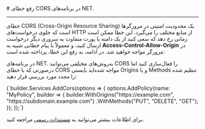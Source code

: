 

<Layout>
<Head>
<title>مستندات رفع خطای CORS در NET. - لیارا</title>
</Head>
# رفع خطای CORS در برنامه‌های NET.
<hr className="mb-2" />
خطای CORS (Cross-Origin Resource Sharing) یک محدودیت امنیتی در مرورگرها است که جلوی درخواست‌های HTTP از منابع مختلف را می‌گیرد. 
این خطا ممکن است زمانی رخ دهد که سعی کنید از یک دامنه یا پورت متفاوت به سروری دیگر درخواست ارسال کنید، و معمولاً با پیام خطایی شبیه به <b>Access-Control-Allow-Origin</b> در مرورگر مواجه خواهید شد. در ادامه، به رفع این خطا، پرداخته شده است:
<div className="h-2" />

در برنامه‌های NET. به‌روش‌های مختلفی می‌توانید CORS را فعال‌سازی کنید اما درصورتی که با خطای CORS مواجه شده‌اید بایستی Origins و یا Methods تنظیم شده را مجدد مورد بررسی قرار دهید:


<div className="h-2" />
<div dir='ltr'>
    <Highlight className="dotnet">
      {`builder.Services.AddCors(options =>
{
  options.AddPolicy(name: "MyPolicy",
    builder =>
    {
      builder.WithOrigins("https://example.com",
                          "https://subdomain.example.com")
              .WithMethods("PUT", "DELETE", "GET");
    });
});`}
    </Highlight>
</div>
<div className="h-2" />

<Alert variant="success">
<p>
برای اطلاعات بیشتر می‌توانید به <a href="https://stackoverflow.com/a/37349873/6390238" className="text-[#2196f3] ">مستندات رسمی</a> مراجعه کنید.
</p>
</Alert>

</Layout>